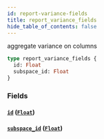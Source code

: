 ```yaml
---
id: report-variance-fields
title: report_variance_fields
hide_table_of_contents: false
---
```



aggregate variance on columns

```graphql
type report_variance_fields {
  id: Float
  subspace_id: Float
}
```


### Fields

#### [`id`](#) ([`Float`](../scalars/float))




#### [`subspace_id`](#) ([`Float`](../scalars/float))






